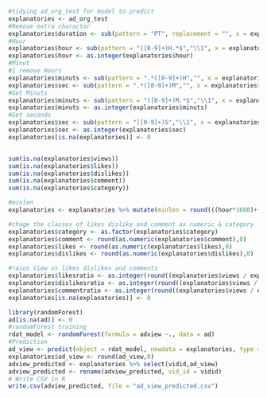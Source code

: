 

```r
#tidying ad_org_test for model to predict
explanatories <- ad_org_test
#Remove extra charactor
explanatories$duration <- sub(pattern = "PT", replacement = "", x = explanatories$duration)
#Hour
explanatories$hour <- sub(pattern = "([0-9]+)H.*$","\\1", x = explanatories$duration)
explanatories$hour <- as.integer(explanatories$hour)
#Minut
#1 remove Hours
explanatories$minuts <- sub(pattern = ".*([0-9]+)H","", x = explanatories$duration)
explanatories$sec <- sub(pattern = ".*([0-9]+)M","", x = explanatories$minuts)
#Get Minuts
explanatories$minuts <- sub(pattern = "([0-9]+)M.*$","\\1", x = explanatories$minuts)
explanatories$minuts <- as.integer(explanatories$minuts)
#Get seconds
explanatories$sec <- sub(pattern = "([0-9]+)S","\\1", x = explanatories$sec)
explanatories$sec <- as.integer(explanatories$sec)
explanatories[is.na(explanatories)] <- 0


sum(is.na(explanatories$views))
sum(is.na(explanatories$likes))
sum(is.na(explanatories$dislikes))
sum(is.na(explanatories$comment))
sum(is.na(explanatories$category))

#minlen
explanatories <- explanatories %>% mutate(minlen = round(((hour*3600)+(minuts*60)+(sec))/60,2)) %>% select(-minuts, -hour, -sec, -duration, -published)

#chage the classes of likes dislike and comment as numeric & category
explanatories$category <- as.factor(explanatories$category)
explanatories$comment <- round(as.numeric(explanatories$comment),0)
explanatories$likes <- round(as.numeric(explanatories$likes),0)
explanatories$dislikes <- round(as.numeric(explanatories$dislikes),0)

#raios View vs likes dislikes and comments
explanatories$likesratio <- as.integer(round((explanatories$views / explanatories$likes),0))
explanatories$dislikesratio <- as.integer(round((explanatories$views / explanatories$dislikes),0))
explanatories$commentratio <- as.integer(round((explanatories$views / explanatories$comment),0))
explanatories[is.na(explanatories)] <- 0
```


```r
library(randomForest)
ad[is.na(ad)] <- 0
#randomForest training
rdat_model <- randomForest(formula = adview ~., data = ad)
#Prediction
ad_view <- predict(object = rdat_model, newdata = explanatories, type = "class")         
explanatories$ad_view <- round(ad_view,0)
adview_predicted <- explanatories %>% select(vidid,ad_view)
adview_predicted <- rename(adview_predicted, vid_id = vidid)
# Write CSV in R
write.csv(adview_predicted, file = "ad_view_predicted.csv")
```



